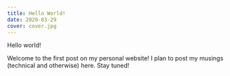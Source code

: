 ```yaml
---
title: Hello World!
date: 2020-03-29
cover: cover.jpg
---
```


Hello world!

Welcome to the first post on my personal website! I plan to post my musings (technical and otherwise) here. Stay tuned!